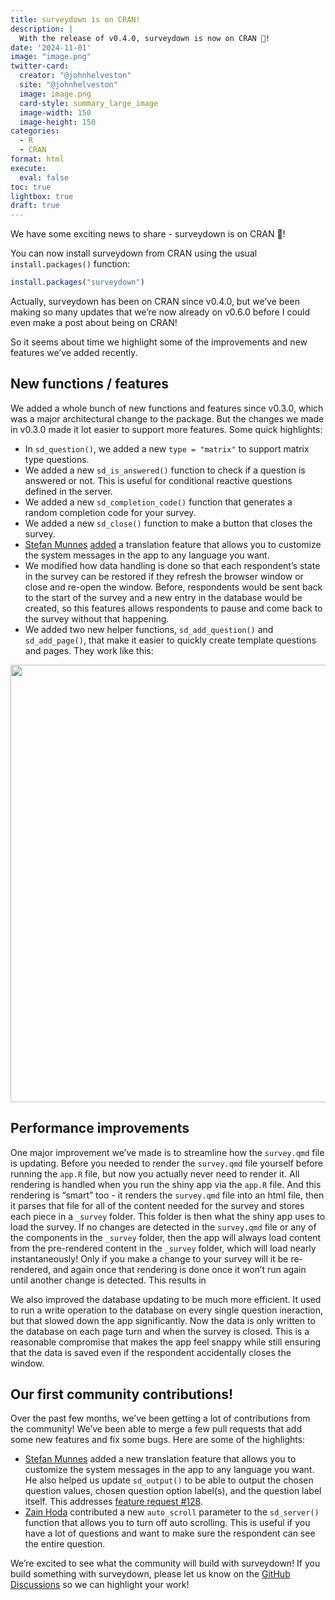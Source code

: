 ```yaml
---
title: surveydown is on CRAN!
description: |
  With the release of v0.4.0, surveydown is now on CRAN 🎉!
date: '2024-11-01'
image: "image.png"
twitter-card:
  creator: "@johnhelveston"
  site: "@johnhelveston"
  image: image.png
  card-style: summary_large_image
  image-width: 150
  image-height: 150
categories:
  - R
  - CRAN
format: html
execute: 
  eval: false
toc: true
lightbox: true
draft: true
---
```


We have some exciting news to share - surveydown is on CRAN 🎉!

You can now install surveydown from CRAN using the usual `install.packages()` function:

```r
install.packages("surveydown")
```

Actually, surveydown has been on CRAN since v0.4.0, but we've been making so many updates that we're now already on v0.6.0 before I could even make a post about being on CRAN!

So it seems about time we highlight some of the improvements and new features we've added recently.

## New functions / features

We added a whole bunch of new functions and features since v0.3.0, which was a major architectural change to the package. But the changes we made in v0.3.0 made it lot easier to support more features. Some quick highlights:

- In `sd_question()`, we added a new `type = "matrix"` to support matrix type questions.
- We added a new `sd_is_answered()` function to check if a question is answered or not. This is useful for conditional reactive questions defined in the server.
- We added a new `sd_completion_code()` function that generates a random completion code for your survey.
- We added a new `sd_close()` function to make a button that closes the survey.
- [Stefan Munnes](https://github.com/StefanMunnes) [added](https://github.com/surveydown-dev/surveydown/pull/138) a translation feature that allows you to customize the system messages in the app to any language you want.
- We modified how data handling is done so that each respondent's state in the survey can be restored if they refresh the browser window or close and re-open the window. Before, respondents would be sent back to the start of the survey and a new entry in the database would be created, so this features allows respondents to pause and come back to the survey without that happening.
- We added two new helper functions, `sd_add_question()` and `sd_add_page()`, that make it easier to quickly create template questions and pages. They work like this:

<center>
<img src="sd_add.gif" width=700>
</center>

## Performance improvements 

One major improvement we've made is to streamline how the `survey.qmd` file is  updating. Before you needed to render the `survey.qmd` file yourself before running the `app.R` file, but now you actually never need to render it. All rendering is handled when you run the shiny app via the `app.R` file. And this rendering is "smart" too - it renders the `survey.qmd` file into an html file, then it parses that file for all of the content needed for the survey and stores each piece in a `_survey` folder. This folder is then what the shiny app uses to load the survey. If no changes are detected in the `survey.qmd` file or any of the components in the `_survey` folder, then the app will always load content from the pre-rendered content in the `_survey` folder, which will load nearly instantaneously! Only if you make a change to your survey will it be re-rendered, and again once that rendering is done once it won't run again until another change is detected. This results in

We also improved the database updating to be much more efficient. It used to run a write operation to the database on every single question ineraction, but that slowed down the app significantly. Now the data is only written to the database on each page turn and when the survey is closed. This is a reasonable compromise that makes the app feel snappy while still ensuring that the data is saved even if the respondent accidentally closes the window.

## Our first community contributions!

Over the past few months, we've been getting a lot of contributions from the community! We've been able to merge a few pull requests that add some new features and fix some bugs. Here are some of the highlights:

- [Stefan Munnes](https://github.com/StefanMunnes) added a new translation feature that allows you to customize the system messages in the app to any language you want. He also helped us update `sd_output()` to be able to output the chosen question values, chosen question option label(s), and the question label itself. This addresses [feature request #128](https://github.com/orgs/surveydown-dev/discussions/128).
- [Zain Hoda](https://github.com/zainhoda1) contributed a new `auto_scroll` parameter to the `sd_server()` function that allows you to turn off auto scrolling. This is useful if you have a lot of questions and want to make sure the respondent can see the entire question.

We're excited to see what the community will build with surveydown! If you build something with surveydown, please let us know on the [GitHub Discussions](https://github.com/orgs/surveydown-dev/discussions) so we can highlight your work!

